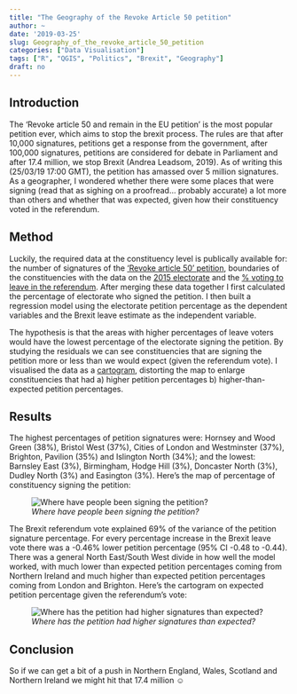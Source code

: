 ```yaml
---
title: "The Geography of the Revoke Article 50 petition"
author: ~
date: '2019-03-25'
slug: Geography_of_the_revoke_article_50_petition
categories: ["Data Visualisation"]
tags: ["R", "QGIS", "Politics", "Brexit", "Geography"]
draft: no
---
```


## Introduction
The 'Revoke article 50 and remain in the EU petition' is the most popular petition ever, which aims to stop the brexit process. The rules are that after 10,000 signatures, petitions get a response from the government, after 100,000 signatures, petitions are considered for debate in Parliament and after 17.4 million, we stop Brexit (Andrea Leadsom, 2019). As of writing this (25/03/19 17:00 GMT), the petition has amassed over 5 million signatures. As a geographer, I wondered whether there were some places that were signing (read that as sighing on a proofread… probably accurate) a lot more than others and whether that was expected, given how their constituency voted in the referendum.

## Method
Luckily, the required data at the constituency level is publically available for: the number of signatures of the ['Revoke article 50' petition](https://petition.parliament.uk/petitions/241584?fbclid=IwAR2E3C5chLiMm9MM7awL2qWw_Fkr_KLXert0S61swiRbYORAfmOOglgZ8as), boundaries of the constituencies with the data on the [2015 electorate](http://www.statsmapsnpix.com/2017/04/getting-ready-for-ge2017-big-shapefile.html) and the [% voting to leave in the referendum](https://commonslibrary.parliament.uk/parliament-and-elections/elections-elections/brexit-votes-by-constituency/). After merging these data together I first calculated the percentage of electorate who signed the petition. I then built a regression model using the electorate petition percentage as the dependent variables and the Brexit leave estimate as the independent variable. 

The hypothesis is that the areas with higher percentages of leave voters would have the lowest percentage of the electorate signing the petition. By studying the residuals we can see constituencies that are signing the petition more or less than we would expect (given the referendum vote). I visualised the data as a [cartogram](http://www.dannydorling.org/?page_id=3132), distorting the map to enlarge constituencies that had a) higher petition percentages b) higher-than-expected petition percentages.

## Results
The highest percentages of petition signatures were: Hornsey and Wood Green (38%), Bristol West (37%), Cities of London and Westminster (37%), Brighton, Pavilion (35%) and Islington North (34%); and the lowest: Barnsley East (3%), Birmingham, Hodge Hill (3%), Doncaster North (3%), Dudley North (3%) and Easington (3%). Here’s the map of percentage of constituency signing the petition:

![_Where have people been signing the petition?_](img/brexit_images/percentageofelectorate.png)


The Brexit referendum vote explained 69% of the variance of the petition signature percentage. For every percentage increase in the Brexit leave vote there was a -0.46% lower petition percentage (95% CI -0.48 to -0.44). There was a general North East/South West divide in how well the model worked, with much lower than expected petition percentages coming from Northern Ireland and much higher than expected petition percentages coming from London and Brighton. Here's the cartogram on expected petition percentage given the referendum's vote:

![_Where has the petition had higher signatures than expected?_](img/brexit_images/revokearticlebrexitref.png)

## Conclusion
So if we can get a bit of a push in Northern England, Wales, Scotland and Northern Ireland we might hit that 17.4 million ☺


